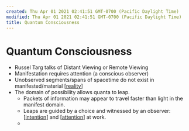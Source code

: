```yaml
---
created: Thu Apr 01 2021 02:41:51 GMT-0700 (Pacific Daylight Time)
modified: Thu Apr 01 2021 02:41:51 GMT-0700 (Pacific Daylight Time)
title: Quantum Consciousness
---
```


# Quantum Consciousness

- Russel Targ talks of Distant Viewing or Remote Viewing
- Manifestation requires attention (a conscious observer)
- Unobserved segments/spans of spacetime do not exist in manifested/material [[reality]]
- The domain of possibility allows quanta to leap.
  - Packets of information may appear to travel faster than light in the manifest domain.
  - Leaps are guided by a choice and witnessed by an observer: [[intention]] and [[attention]] at work.
  -

[//begin]: # 'Autogenerated link references for markdown compatibility'
[reality]: reality 'Reality'
[intention]: intention 'Intention'
[attention]: attention 'Attention'
[//end]: # 'Autogenerated link references'
